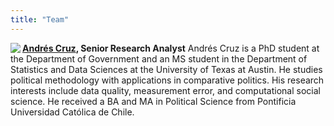 ```yaml
---
title: "Team"
---
```


<img align="left" src="images/Cruz.png">

**[Andrés Cruz](https://arcruz0.github.io/), Senior Research Analyst**
Andrés Cruz is a PhD student at the Department of Government and an MS student in the Department of Statistics and Data Sciences at the University of Texas at Austin. He studies political methodology with applications in comparative politics. His research interests include data quality, measurement error, and computational social science. He received a BA and MA in Political Science from Pontificia Universidad Católica de Chile.
